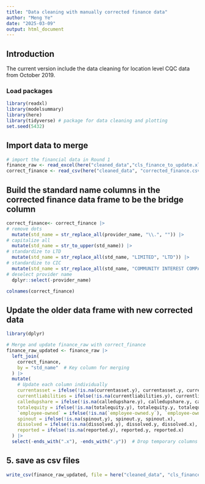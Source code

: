 ```yaml
---
title: "Data cleaning with manually corrected finance data"
author: "Meng Ye"
date: "2025-03-09"
output: html_document
---
```


## Introduction 

The current version include the data cleaning for location level CQC data from October 2019. 


### Load packages 

```r
library(readxl)
library(modelsummary)
library(here)
library(tidyverse) # package for data cleaning and plotting
set.seed(5432)
```



## Import data to merge


```r
# import the financial data in Round 1
finance_raw <- read_excel(here("cleaned_data","cls_finance_to_update.xlsx"))
correct_finance <- read_csv(here("cleaned_data", "corrected_finance.csv"))
```



## Build the standard name columns in the corrected finance data frame to be the bridge column


```r
correct_finance<- correct_finance |>
# remove dots
  mutate(std_name = str_replace_all(provider_name, "\\.", "")) |>
# capitalize all
  mutate(std_name = str_to_upper(std_name)) |>
# standardize to LTD
  mutate(std_name = str_replace_all(std_name, "LIMITED", "LTD")) |>
# standardize to CIC
  mutate(std_name = str_replace_all(std_name, "COMMUNITY INTEREST COMPANY", "CIC")) |>
# deselect provider name 
  dplyr::select(-provider_name)
```

```r
colnames(correct_finance)
```

## Update the older data frame with new corrected data 



```r
library(dplyr)

# Merge and update finance_raw with correct_finance
finance_raw_updated <- finance_raw |>
  left_join(
    correct_finance,
    by = "std_name"  # Key column for merging
  ) |>
  mutate(
    # Update each column individually
    currentasset = ifelse(!is.na(currentasset.y), currentasset.y, currentasset.x),
    currentliabilities = ifelse(!is.na(currentliabilities.y), currentliabilities.y, currentliabilities.x),
    calledupshare = ifelse(!is.na(calledupshare.y), calledupshare.y, calledupshare.x),
    totalequity = ifelse(!is.na(totalequity.y), totalequity.y, totalequity.x),
    `employee-owned` = ifelse(!is.na(`employee-owned.y`), `employee-owned.y`, `employee-owned.x`),
    spinout = ifelse(!is.na(spinout.y), spinout.y, spinout.x),
    dissolved = ifelse(!is.na(dissolved.y), dissolved.y, dissolved.x),
    reported = ifelse(!is.na(reported.y), reported.y, reported.x)
  ) |>
  select(-ends_with(".x"), -ends_with(".y"))  # Drop temporary columns
```




## 5. save as csv files

```r
write_csv(finance_raw_updated, file = here("cleaned_data", "cls_finance_2025.csv"))
```


